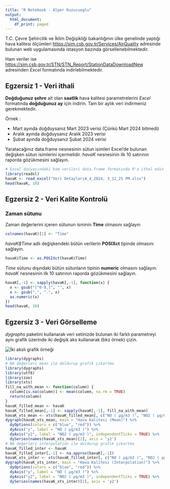 ```yaml
---
title: "R Notebook - Alper Kuzucuoglu"
output:
  html_document:
    df_print: paged
---
```


T.C. Çevre Şehircilik ve İklim Değişikliği bakanlığının ülke genelinde yaptığı hava kalitesi
ölçümleri [https://sim.csb.gov.tr/Services/AirQuality](https://sim.csb.gov.tr/Services/AirQuality) adresinde bulunan web uygulamasında istasyon bazında görsellenebilmektedir. 

Ham veriler ise [https://sim.csb.gov.tr/STN/STN_Report/StationDataDownloadNew](https://sim.csb.gov.tr/STN/STN_Report/StationDataDownloadNew) adresinden *Excel* formatında indirlebilmektedir. 

## Egzersiz 1 - Veri ithali

**Doğduğunuz şehre** ait olan **saatlik** hava kalitesi parametrelerini *Excel* formatında **doğduğunuz ay** için indirin. Tam bir aylık veri indirmeniz gerekmektedir.

Örnek :

- Mart ayında doğduysanız Mart 2023 verisi (Çünkü Mart 2024 bitmedi)
- Aralık ayında doğduysanız Aralık 2023 verisi
- Şubat ayında doğduysanız Şubat 2024 verisi

Yaratacağınız data.frame nesnesinin sütun isimleri Excel'de bulunan değişken sütun isimlerini içermelidir. *havaK* nesnesinin ilk 10 satırının raporda gözükmesini sağlayın.

```r
# Excel dosyasındaki ham verileri data.frame formatında R'a ithal edin
library(readxl)
havaK <- read_excel("Veri Detayları4_4_2024, 3_12_25 PM.xlsx")
head(havaK, 10)
```

## Egzersiz 2 - Veri Kalite Kontrolü

### Zaman sütunu
Zaman değerlerini içeren sütunun isminin **Time** olmasını sağlayın
```r
colnames(havaK)[1] <- "Time"
```


*havaK$Time* adlı değişkendeki bütün verilerin **POSIXct** tipinde olmasını sağlayın. 

```r
havaK$Time <- as.POSIXct(havaK$Time)
```

*Time* sütunu dışındaki bütün sütunların tipinin **numeric** olmasını sağlayın. *havaK* nesnesinin ilk 10 satırının raporda gözükmesini sağlayın.

```r
havaK[,-1] <- sapply(havaK[,-1], function(x) {
  x <- gsub("[^0-9,]", "", x)
  x <- gsub(",", ".", x)
  as.numeric(x)
})
head(havaK, 10)
```

## Egzersiz 3 - Veri Görselleme
*dygraphs* paketini kullanarak veri setinizde bulunan iki farklı parametreyi aynı grafik üzerinde iki değişik aks kullanarak (bkz örnek) çizin.

![](graphic_example.png "İki akslı grafik örneği")


```r
library(dygraphs)
# NA değerleri mean ile doldurup grafik çıkartma
library(dygraphs)
library(utf8)
library(zoo)
library(xts)
fill_na_with_mean <- function(column) {
  column[is.na(column)] <- mean(column, na.rm = TRUE)
  return(column)
}
havaK_filled_mean <- havaK
havaK_filled_mean[,-1] <- sapply(havaK[,-1], fill_na_with_mean)
havaK_xts_mean <- xts(havaK_filled_mean[, c("NO ( µg/m3 )", "NO2 ( µg/m3 )")], order.by = havaK_filled_mean$Time)
dygraph(havaK_xts_mean, main = "Hava Kalitesi (Mean)") %>%
  dyOptions(colors = c("blue", "red")) %>%
  dyAxis("y", label = "NO ( µg/m3 )") %>%
  dyAxis("y2", label = "NO2 ( µg/m3 )", independentTicks = TRUE) %>%
  dySeries(names(havaK_xts_mean)[2], axis = 'y2')
# NA değerleri interpolation ile doldurup grafik çıkartma
havaK_filled_inter <- havaK
havaK_filled_inter[,-1] <- na.approx(havaK[,-1])
havaK_xts_inter <- xts(havaK_filled_inter[, c("NO ( µg/m3 )", "NO2 ( µg/m3 )")], order.by = havaK_filled_inter$Time)
dygraph(havaK_xts_inter, main = "Hava Kalitesi (Interpolation)") %>%
  dyOptions(colors = c("blue", "red")) %>%
  dyAxis("y", label = "NO ( µg/m3 )") %>%
  dyAxis("y2", label = "NO2 ( µg/m3 )", independentTicks = TRUE) %>%
  dySeries(names(havaK_xts_inter)[2], axis = 'y2')
```
